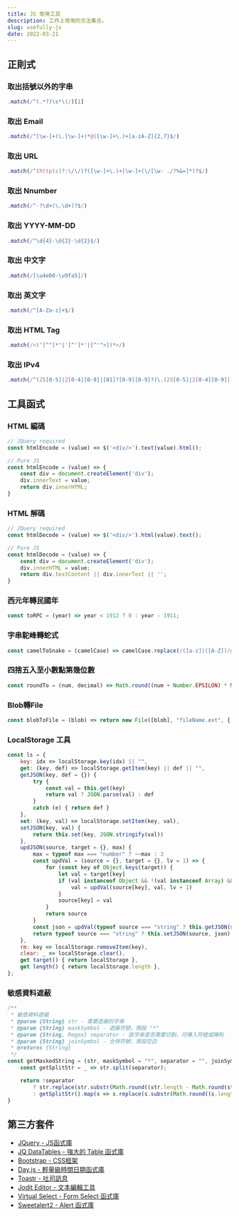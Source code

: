 ```yaml
---
title: JS 常用工具
description: 工作上常用的方法集合。
slug: usefully-js
date: 2022-03-21
---
```


## 正則式

### 取出括號以外的字串
```js:usefully-js.js
.match(/^(.*?)\s*\(/)[1]
```

### 取出 Email
```js:usefully-js.js
.match(/^[\w-]+(\.[\w-]+)*@([\w-]+\.)+[a-zA-Z]{2,7}$/)
```

### 取出 URL
```js:usefully-js.js
.match(/^(http(s)?:\/\/)?([\w-]+\.)+[\w-]+(\/[\w- ./?%&=]*)?$/)
```

### 取出 Nnumber
```js:usefully-js.js
.match(/^-?\d+(\.\d+)?$/)
```

### 取出 YYYY-MM-DD
```js:usefully-js.js
.match(/^\d{4}-\d{2}-\d{2}$/)
```

### 取出 中文字
```js:usefully-js.js
.match(/[\u4e00-\u9fa5]/)
```

### 取出 英文字
```js:usefully-js.js
.match(/^[A-Za-z]+$/)
```

### 取出 HTML Tag
```js:usefully-js.js
.match(/<("[^"]*"|'[^']*'|[^'">])*>/)
```

### 取出 IPv4
```js:usefully-js.js
.match(/^(25[0-5]|2[0-4][0-9]|[01]?[0-9][0-9]?)\.(25[0-5]|2[0-4][0-9]|[01]?[0-9][0-9]?)\.(25[0-5]|2[0-4][0-9]|[01]?[0-9][0-9]?)\.(25[0-5]|2[0-4][0-9]|[01]?[0-9][0-9]?)$/)
```

## 工具函式

### HTML 編碼
```js:usefully-js.js
// JQuery required
const htmlEncode = (value) => $('<div/>').text(value).html();

// Pure JS
const htmlEncode = (value) => {
    const div = document.createElement('div');
    div.innerText = value;
    return div.innerHTML;
}
```

### HTML 解碼
```js:usefully-js.js
// JQuery required
const htmlDecode = (value) => $('<div/>').html(value).text();

// Pure JS
const htmlDecode = (value) => {
    const div = document.createElement('div');
    div.innerHTML = value;
    return div.textContent || div.innerText || '';
}
```

### 西元年轉民國年
```js:usefully-js.js
const toRPC = (year) => year < 1912 ? 0 : year - 1911;
```

### 字串駝峰轉蛇式
```js:usefully-js.js
const camelToSnake = (camelCase) => camelCase.replace(/([a-z])([A-Z])/g, '$1_$2').toLowerCase();
```

### 四捨五入至小數點第幾位數
```js:usefully-js.js
const roundTo = (num, decimal) => Math.round((num + Number.EPSILON) * Math.pow(10, decimal)) / Math.pow(10, decimal);
```

### Blob轉File
```js:usefully-js.js
const blobToFile = (blob) => return new File([blob], "fileName.ext", { type: "mime/type", lastModified: new Date().getTime() })
```

### LocalStorage 工具
```js:usefully-js.js
const ls = {
    key: idx => localStorage.key(idx) || "",
    get: (key, def) => localStorage.getItem(key) || def || "",
    getJSON(key, def = {}) {
        try {
            const val = this.get(key)
            return val ? JSON.parse(val) : def
        }
        catch (e) { return def }
    },
    set: (key, val) => localStorage.setItem(key, val),
    setJSON(key, val) {
        return this.set(key, JSON.stringify(val))
    },
    updJSON(source, target = {}, max) {
        max = typeof max === "number" ? ~~max : 3
        const updVal = (source = {}, target = {}, lv = 1) => {
            for (const key of Object.keys(target)) {
                let val = target[key]
                if (val instanceof Object && !(val instanceof Array) && lv <= max) {
                    val = updVal(source[key], val, lv + 1)
                }
                source[key] = val
            }
            return source
        }
        const json = updVal(typeof source === "string" ? this.getJSON(source) : source, target, 1)
        return typeof source === "string" ? this.setJSON(source, json) : source
    },
    rm: key => localStorage.removeItem(key),
    clear: _ => localStorage.clear(),
    get target() { return localStorage },
    get length() { return localStorage.length },
};
```

### 敏感資料遮蔽
```js:usefully-js.js
/**
 * 敏感資料遮蔽
 * @param {String} str - 需要遮蔽的字串
 * @param {String} maskSymbol - 遮蔽符號，預設 "*"
 * @param {String, Regex} separator - 該字串是否需要切割，可傳入符號或陣則
 * @param {String} joinSymbol - 合併符號，預設空白
 * @returns {String}
 */
const getMaskedString = (str, maskSymbol = "*", separator = "", joinSymbol = " ") =>{
	const getSplitStr = _ => str.split(separator);

	return !separator
		? str.replace(str.substr(Math.round((str.length - Math.round(str.length / 2)) / 2), str.length - Math.round(str.length / 2)), maskSymbol.repeat(str.length - Math.round(str.length / 2)))
		: getSplitStr().map(s => s.replace(s.substr(Math.round((s.length - Math.round(s.length / 2)) / 2), s.length - Math.round(s.length /2)), maskSymbol.repeat(s.length - Math.round(s.length /2)))).join(joinSymbol);
}
```

## 第三方套件

* [JQuery - JS函式庫](https://jquery.com/)
* [JQ DataTables - 強大的 Table 函式庫](https://datatables.net/)
* [Bootstrap - CSS框架](https://getbootstrap.com/)
* [Day.js - 輕量級時間日期函式庫](https://day.js.org/en/)
* [Toastr - 吐司訊息](https://codeseven.github.io/toastr/)
* [Jodit Editor - 文本編輯工具](https://xdsoft.net/jodit/)
* [Virtual Select - Form Select 函式庫](https://sa-si-dev.github.io/virtual-select/#/)
* [Sweetalert2 - Alert 函式庫](https://sa-si-dev.github.io/virtual-select/#/)
